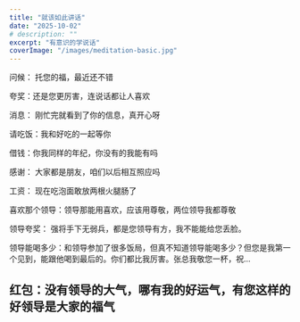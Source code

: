 ```yaml
---
title: "就该如此讲话"
date: "2025-10-02"
# description: ""
excerpt: "有意识的学说话"
coverImage: "/images/meditation-basic.jpg"
---
```



问候： 托您的福，最近还不错

夸奖：还是您更厉害，连说话都让人喜欢

消息： 刚忙完就看到了你的信息，真开心呀

请吃饭：我和好吃的一起等你

借钱：你我同样的年纪，你没有的我能有吗

感谢： 大家都是朋友，咱们以后相互照应吗

工资： 现在吃泡面敢放两根火腿肠了

喜欢那个领导：领导那能用喜欢，应该用尊敬，两位领导我都尊敬

领导夸奖： 强将手下无弱兵，都是您领导有方，我不能能给您丢脸。

领导能喝多少：和领导参加了很多饭局，但真不知道领导能喝多少？但您是我第一个见到，能跟他喝到最后的。你们都比我厉害。张总我敬您一杯，祝...

红包：没有领导的大气，哪有我的好运气，有您这样的好领导是大家的福气
---
